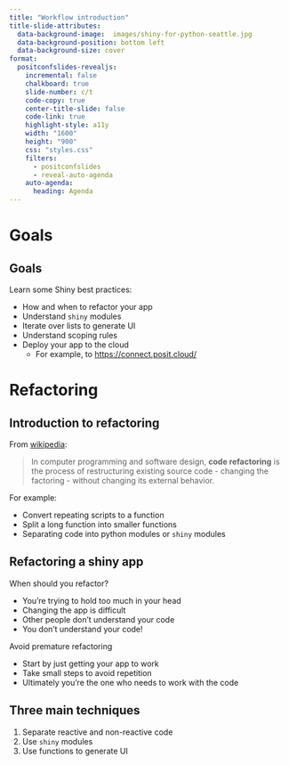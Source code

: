 ```yaml
---
title: "Workflow introduction"
title-slide-attributes: 
  data-background-image:  images/shiny-for-python-seattle.jpg
  data-background-position: bottom left
  data-background-size: cover
format:
  positconfslides-revealjs: 
    incremental: false
    chalkboard: true
    slide-number: c/t
    code-copy: true
    center-title-slide: false
    code-link: true
    highlight-style: a11y
    width: "1600"
    height: "900"
    css: "styles.css"
    filters:
      - positconfslides
      - reveal-auto-agenda
    auto-agenda:
      heading: Agenda
---
```


# Goals

## Goals

Learn some Shiny best practices:

- How and when to refactor your app
- Understand `shiny` modules
- Iterate over lists to generate UI
- Understand scoping rules
- Deploy your app to the cloud
    - For example, to <https://connect.posit.cloud/>

# Refactoring

## Introduction to refactoring

From [wikipedia](en.wikipedia.org/wiki/Code_refactoring):

> In computer programming and software design, **code refactoring** is the process of restructuring existing source code - changing the factoring  - without changing its external behavior.

For example:

- Convert repeating scripts to a function
- Split a long function into smaller functions
- Separating code into python modules or `shiny` modules

## Refactoring a shiny app

When should you refactor?

- You're trying to hold too much in your head
- Changing the app is difficult
- Other people don't understand your code
- You don't understand your code!

Avoid premature refactoring

- Start by just getting your app to work
- Take small steps to avoid repetition
- Ultimately you're the one who needs to work with the code



## Three main techniques

1. Separate reactive and non-reactive code
1. Use `shiny` modules
1. Use functions to generate UI

